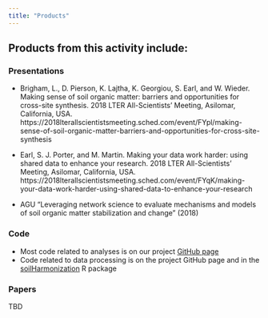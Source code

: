 ```yaml
---
title: "Products"
---
```


## Products from this activity include:

### Presentations

* Brigham, L., D. Pierson, K. Lajtha, K. Georgiou, S. Earl, and W. Wieder. Making sense of soil organic matter: barriers and opportunities for cross-site synthesis. 2018 LTER All-Scientists' Meeting, Asilomar, California, USA. https://2018lterallscientistsmeeting.sched.com/event/FYpl/making-sense-of-soil-organic-matter-barriers-and-opportunities-for-cross-site-synthesis

* Earl, S. J. Porter, and M. Martin. Making your data work harder: using shared data to enhance your research. 2018 LTER All-Scientists' Meeting, Asilomar, California, USA. https://2018lterallscientistsmeeting.sched.com/event/FYqK/making-your-data-work-harder-using-shared-data-to-enhance-your-research

* AGU "Leveraging network science to evaluate mechanisms and models of soil organic matter stabilization and change" (2018)

### Code

* Most code related to analyses is on our project [GitHub page](https://github.com/lter/lterwg-som)
* Code related to data processing is on the project GitHub page and in the [soilHarmonization](https://github.com/srearl/soilHarmonization) R package


### Papers

TBD


